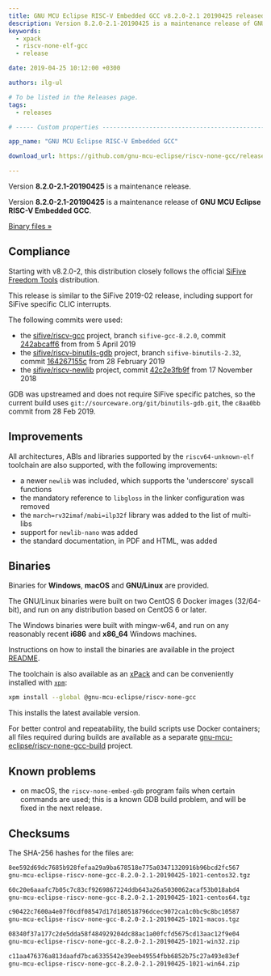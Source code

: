 ```yaml
---
title: GNU MCU Eclipse RISC-V Embedded GCC v8.2.0-2.1 20190425 released
description: Version 8.2.0-2.1-20190425 is a maintenance release of GNU MCU Eclipse RISC-V Embedded GCC.
keywords:
  - xpack
  - riscv-none-elf-gcc
  - release

date: 2019-04-25 10:12:00 +0300

authors: ilg-ul

# To be listed in the Releases page.
tags:
  - releases

# ----- Custom properties -----------------------------------------------------

app_name: "GNU MCU Eclipse RISC-V Embedded GCC"

download_url: https://github.com/gnu-mcu-eclipse/riscv-none-gcc/releases/tag/v8.2.0-2.1-20190425/

---
```


<head><title>{frontMatter.title}</title></head>

Version **8.2.0-2.1-20190425** is a maintenance release.

<!-- truncate -->

Version **8.2.0-2.1-20190425** is a maintenance release of **GNU MCU Eclipse
RISC-V Embedded GCC**.

<!-- truncate -->

<p><a href={frontMatter.download_url}>Binary files »</a></p>

## Compliance

Starting with v8.2.0-2, this distribution closely follows the official
[SiFive](https://www.sifive.com)
[Freedom Tools](https://github.com/sifive/freedom-tools) distribution.

This release is similar to the SiFive 2019-02 release, including support for
SiFive specific CLIC interrupts.

The following commits were used:

- the [sifive/riscv-gcc](https://github.com/sifive/riscv-gcc) project,
branch `sifive-gcc-8.2.0`, commit
[242abcaff6](https://github.com/sifive/riscv-gcc/tree/242abcaff697d0a1ea12dccc975465e1bfeb8331)
from from 5 April 2019
- the [sifive/riscv-binutils-gdb](https://github.com/sifive/riscv-binutils-gdb)
project, branch `sifive-binutils-2.32`, commit
[164267155c](https://github.com/sifive/riscv-binutils-gdb/tree/164267155c96f91472a539ca78ac919993bc5b4e)
from 28 February 2019
- the [sifive/riscv-newlib](https://github.com/sifive/riscv-newlib) project,
commit [42c2e3fb9f](https://github.com/sifive/riscv-newlib/tree/42c2e3fb9f557d59b76d1a64bb6fb32707ff4530)
from 17 November 2018

GDB was upstreamed and does not require SiFive specific patches,
so the current build uses
`git://sourceware.org/git/binutils-gdb.git`, the `c8aa0bb` commit from
28 Feb 2019.

## Improvements

All architectures, ABIs and libraries supported by the `riscv64-unknown-elf`
toolchain are also supported, with the following improvements:

* a newer `newlib` was included, which supports the 'underscore' syscall functions
* the mandatory reference to `libgloss` in the linker configuration was removed
* the `march=rv32imaf/mabi=ilp32f` library was added to the list of multi-libs
* support for `newlib-nano` was added
* the standard documentation, in PDF and HTML, was added

## Binaries

Binaries for **Windows**, **macOS** and **GNU/Linux** are provided.

The GNU/Linux binaries were built on two CentOS 6 Docker images (32/64-bit),
and run on any distribution based on CentOS 6 or later.

The Windows binaries were built with mingw-w64, and run on any reasonably
recent **i686** and **x86_64** Windows machines.

Instructions on how to install the binaries are available in the project [README](https://github.com/xpack-dev-tools/riscv-none-embed-gcc-xpack).

The toolchain is also available as an
[xPack](https://www.npmjs.com/package/@gnu-mcu-eclipse/riscv-none-gcc)
and can be conveniently installed with
[`xpm`](https://www.npmjs.com/package/xpm):

```sh
xpm install --global @gnu-mcu-eclipse/riscv-none-gcc
```

This installs the latest available version.

For better control and repeatability, the build scripts use Docker
containers; all files required during builds are available as a separate
[gnu-mcu-eclipse/riscv-none-gcc-build](https://github.com/gnu-mcu-eclipse/riscv-none-gcc-build)
project.

## Known problems

* on macOS, the `riscv-none-embed-gdb` program fails when certain
  commands are used; this is a known GDB build problem, and will
  be fixed in the next release.

## Checksums

The SHA-256 hashes for the files are:

```txt
8ee592d69dc7685b928fefaa29a9ba678518e775a03471320916b96bcd2fc567
gnu-mcu-eclipse-riscv-none-gcc-8.2.0-2.1-20190425-1021-centos32.tgz

60c20e6aaafc7b05c7c83cf9269867224ddb643a26a5030062acaf53b018abd4
gnu-mcu-eclipse-riscv-none-gcc-8.2.0-2.1-20190425-1021-centos64.tgz

c90422c7600a4e07f0cdf08547d17d180518796dcec9072ca1c0bc9c8bc10587
gnu-mcu-eclipse-riscv-none-gcc-8.2.0-2.1-20190425-1021-macos.tgz

08340f37a177c2de5dda58f484929204dc88ac1a00fcfd5675cd13aac12f9e04
gnu-mcu-eclipse-riscv-none-gcc-8.2.0-2.1-20190425-1021-win32.zip

c11aa476376a813daafd7bca6335542e39eeb49554fbb6852b75c27a493e83ef
gnu-mcu-eclipse-riscv-none-gcc-8.2.0-2.1-20190425-1021-win64.zip
```
